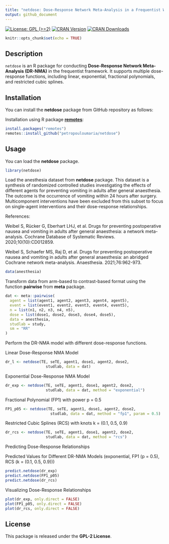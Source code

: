 ```yaml
---
title: "netdose: Dose-Response Network Meta-Analysis in a Frequentist Way"
output: github_document
---
```


[![License: GPL (>=2)](https://img.shields.io/badge/license-GPL-blue)](https://www.gnu.org/licenses/old-licenses/gpl-2.0.en.html)
[![CRAN Version](https://www.r-pkg.org/badges/version/netdose)](https://cran.r-project.org/package=netdose)
[![CRAN Downloads](https://cranlogs.r-pkg.org/badges/netdose)](https://cranlogs.r-pkg.org/badges/netdose)


```r
knitr::opts_chunk$set(echo = TRUE)
```

## Description

`netdose` is an R package for conducting **Dose-Response Network Meta-Analysis (DR-NMA)** in the frequentist framework. It supports multiple dose-response functions, including linear, exponential, fractional polynomials, and restricted cubic splines.

## Installation

You can install the **netdose** package from GitHub repository as follows:

Installation using R package **[remotes](https://cran.r-project.org/package=remotes)**:

```r
install.packages("remotes")
remotes::install_github("petropouloumaria/netdose")
```

## Usage
You can load the **netdose** package.
```r
library(netdose)
```

Load the anesthesia dataset from **netdose** package.
This dataset is a synthesis of randomized controlled studies investigating the effects
of different agents for preventing vomiting in adults after general anaesthesia.
The outcome is the occurrence of vomiting within 24 hours after surgery.
Multicomponent interventions have been excluded from this subset to focus on
single-agent interventions and their dose-response relationships.

References:

Weibel S, Rücker G, Eberhart LHJ, et al. Drugs for preventing postoperative nausea and vomiting in adults after general
anaesthesia: a network meta-analysis. Cochrane Database of Systematic Reviews. 2020;10(10):CD012859.

Weibel S, Schaefer MS, Raj D, et al. Drugs for preventing postoperative nausea and vomiting in adults after general
anaesthesia: an abridged Cochrane network meta-analysis. Anaesthesia. 2021;76:962-973. 


```r
data(anesthesia)
```

Transform data from arm-based to contrast-based format using the function **pairwise** from **meta** package.
```r
dat <- meta::pairwise(
  agent = list(agent1, agent2, agent3, agent4, agent5),
  event = list(event1, event2, event3, event4, event5),
  n = list(n1, n2, n3, n4, n5),
  dose = list(dose1, dose2, dose3, dose4, dose5),
  data = anesthesia,
  studlab = study,
  sm = "RR"
)
```

Perform the DR-NMA model with different dose-response functions.

Linear Dose-Response NMA Model
```r
dr_l <- netdose(TE, seTE, agent1, dose1, agent2, dose2, 
                  studlab, data = dat)
```


Exponential Dose-Response NMA Model
```r
dr_exp <- netdose(TE, seTE, agent1, dose1, agent2, dose2, 
                  studlab, data = dat, method = "exponential")
```

Fractional Polynomial (FP1) with power p = 0.5 
```r
FP1_p05 <- netdose(TE, seTE, agent1, dose1, agent2, dose2, 
                    studlab, data = dat, method = "fp1", param = 0.5)
```

Restricted Cubic Splines (RCS) with knots k = (0.1, 0.5, 0.9) 
```r
dr_rcs <- netdose(TE, seTE, agent1, dose1, agent2, dose2, 
                  studlab, data = dat, method = "rcs")
```

Predicting Dose-Response Relationships

Predicted Values for Different DR-NMA Models (exponential, FP1 (p = 0.5), RCS (k = (0.1, 0.5, 0.9)))
```r
predict.netdose(dr_exp)
predict.netdose(FP1_p05)
predict.netdose(dr_rcs)
```

Visualizing Dose-Response Relationships
```r
plot(dr_exp, only.direct = FALSE)
plot(FP1_p05, only.direct = FALSE)
plot(dr_rcs, only.direct = FALSE)
```

## License
This package is released under the **GPL-2 License**.

